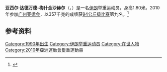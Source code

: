 '''亚西尔·达德万德-梅什金沙赫尔'''（{{lang-fa|یاسر دادوند}}，{{bd|1990年|3月9日||}}）是一名[[伊朗|伊朗]]举重运动员，身高1.80米。2010年参加[[广州亚运会|广州亚运会]]，以357千克的成绩获[[2010年亚洲运动会举重比赛_-_男子94公斤级|94公斤级比赛]]第九名。<ref>{{cite web |url=http://www.gz2010.cn/info/CHN_CHN/ZB/ZBB101A_WL@@@@@@@@@@@@@@@CHN_number=224001.html |language=zh-hans |title=亚西尔·达德万德-梅什金沙赫尔 - 简历 |publisher=2010年广州亚运会官方网站 |accessdate=2011-08-31 |archive-date=2018-09-29 |archive-url=https://web.archive.org/web/20180929075119/http://www.gz2010.cn/info/CHN_CHN/ZB/ZBB101A_WL@@@@@@@@@@@@@@@CHN_number=224001.html |dead-url=no }}</ref>
==参考资料==
<references />

[[Category:1990年出生|Category:1990年出生]]
[[Category:伊朗举重运动员|Category:伊朗举重运动员]]
[[Category:在世人物|Category:在世人物]]
[[Category:2010年亞洲運動會舉重運動員|Category:2010年亞洲運動會舉重運動員]]